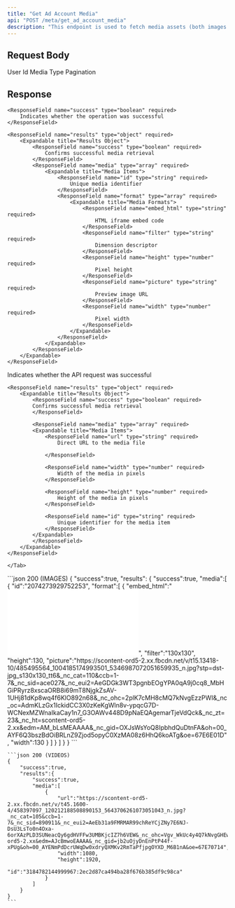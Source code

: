 ```yaml
---
title: "Get Ad Account Media"
api: "POST /meta/get_ad_account_media"
description: "This endpoint is used to fetch media assets (both images and videos) associated with a user's Facebook Ad Account. It provides access to the creative library that can be used in ad campaigns, allowing users to browse and select previously uploaded media for their advertisements."
---
```


## Request Body

<ParamField body="userId" type="string" required>
	User Id
</ParamField>
<ParamField
	body="type"
	type="string"
	default="IMAGE | VIDEO"
	placeholder="IMAGE | VIDEO"
	required
>
	Media Type
</ParamField>
<ParamField body="pagination" type="string" default="">
	Pagination
</ParamField>

## Response

<Tabs>
  <Tab title="Images Response">
    
    <ResponseField name="success" type="boolean" required>
        Indicates whether the operation was successful
    </ResponseField>

    <ResponseField name="results" type="object" required>
        <Expandable title="Results Object">
            <ResponseField name="success" type="boolean" required>
                Confirms successful media retrieval
            </ResponseField>
            <ResponseField name="media" type="array" required>
                <Expandable title="Media Items">
                    <ResponseField name="id" type="string" required>
                        Unique media identifier
                    </ResponseField>
                    <ResponseField name="format" type="array" required>
                        <Expandable title="Media Formats">
                            <ResponseField name="embed_html" type="string" required>
                                HTML iframe embed code
                            </ResponseField>
                            <ResponseField name="filter" type="string" required>
                                Dimension descriptor
                            </ResponseField>
                            <ResponseField name="height" type="number" required>
                                Pixel height
                            </ResponseField>
                            <ResponseField name="picture" type="string" required>
                                Preview image URL
                            </ResponseField>
                            <ResponseField name="width" type="number" required>
                                Pixel width
                            </ResponseField>
                        </Expandable>
                    </ResponseField>
                </Expandable>
            </ResponseField>
        </Expandable>
    </ResponseField>

  </Tab>

  <Tab title="Videos Response">
    <ResponseField name="success" type="boolean" required>
    Indicates whether the API request was successful
    </ResponseField>

    <ResponseField name="results" type="object" required>
        <Expandable title="Results Object">
            <ResponseField name="success" type="boolean" required>
            Confirms successful media retrieval
            </ResponseField>

            <ResponseField name="media" type="array" required>
            <Expandable title="Media Items">
                <ResponseField name="url" type="string" required>
                    Direct URL to the media file

                </ResponseField>

                <ResponseField name="width" type="number" required>
                    Width of the media in pixels
                </ResponseField>

                <ResponseField name="height" type="number" required>
                    Height of the media in pixels
                </ResponseField>

                <ResponseField name="id" type="string" required>
                    Unique identifier for the media item
                </ResponseField>
            </Expandable>
            </ResponseField>
        </Expandable>
    </ResponseField>

    </Tab>

</Tabs>

<ResponseExample>
    ```json 200 (IMAGES)
    {
        "success":true,
        "results":
            {
                    "success":true,
                    "media":[
                        {
                            "id":"2074273929752253",
                            "format":[
                            {
                                "embed_html":"<iframe allow=\"autoplay; clipboard-write; encrypted-media; picture-in-picture; web-share\" allowfullscreen=\"true\" frameborder=\"0\" height=\"130\" scrolling=\"no\" src=\"https://www.facebook.com/plugins/video.php?href=https%3A%2F%2Fwww.facebook.com%2F120206061579950153%2Fvideos%2F2074273929752253%2F%3Fidorvanity%3D120206061579950153&width=130\" style=\"border:none;overflow:hidden\" width=\"130\"></iframe>",
                                "filter":"130x130",
                                "height":130,
                                "picture":"https://scontent-ord5-2.xx.fbcdn.net/v/t15.13418-10/485495564_1004185174993501_5346987072051659935_n.jpg?stp=dst-jpg_s130x130_tt6&_nc_cat=110&ccb=1-7&_nc_sid=ace027&_nc_eui2=AeGDGk3WT3pgnbEOgYPA0qA9j0cq8_MbHGiPRyrz8xscaORB8i69mT8NjgkZsAV-1UHj81dKp8wq4f6KlO892n68&_nc_ohc=2plK7cMH8cMQ7kNvgEzzPWI&_nc_oc=AdmKLzGx1IckidCC3X0zKeKgWln8v-ypqcG7D-WCNexMZWnaIkaCay1n7_G3OAWv448D9pNaEQAgemarTjeVdQck&_nc_zt=23&_nc_ht=scontent-ord5-2.xx&edm=AM_bLsMEAAAA&_nc_gid=OXJsWsYoQ8IpbhdQuDtnFA&oh=00_AYF6Q3bszBdOiBRLnZ9Zjod5opyC0XzMA08z6HhQ6koATg&oe=67E6E01D",
                                "width":130
                            }
                            ]
                        }
                    ]
                }
            }
    ```

    ```json 200 (VIDEOS)
    {
        "success":true,
        "results":{
            "success":true,
            "media":[
                {
                    "url":"https://scontent-ord5-2.xx.fbcdn.net/v/t45.1600-4/458397097_120212188508890153_5643706261073051043_n.jpg?_nc_cat=105&ccb=1-7&_nc_sid=890911&_nc_eui2=AeEb31a9FMRMAR99chReYCjZNy7E6NJ-DsU3LsTo0n4Oxa-6orXAzPLD3SUNeacQy6gdHVFFw3UMBKjcIZ7h6VEW&_nc_ohc=Vgv_WkUc4y4Q7kNvgGHEwR8&_nc_oc=AdmVeH5LXBRNcMi7xjpQPNh8t7j9lMC6c3iWMNQ5Up77fDG4QFcziAJGv9FztzMyv8cSbVifb_himrkLK5cXB2IZ&_nc_zt=1&_nc_ht=scontent-ord5-2.xx&edm=AJcBmwoEAAAA&_nc_gid=jb2uOjyDnEnPtP44f-xPUg&oh=00_AYENmPdDcrUWqDw0xdryQXMKv2RmTaPfjpgOYXD_M6B1nA&oe=67E70714",
                    "width":1080,
                    "height":1920,
                    "id":"3184782144999967:2ec2d87ca494ba28f676b385df9c98ca"
                }
            ]
        }
    }
    ```

</ResponseExample>
